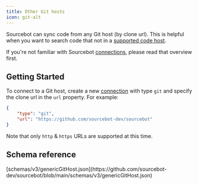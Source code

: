 ```yaml
---
title: Other Git hosts
icon: git-alt
---
```



Sourcebot can sync code from any Git host (by clone url). This is helpful when you want to search code that not in a [supported code host](/docs/connections/overview#supported-code-hosts).

If you're not familiar with Sourcebot [connections](/docs/connections/overview), please read that overview first.

## Getting Started

To connect to a Git host, create a new [connection](/docs/connections/overview) with type `git` and specify the clone url in the `url` property. For example:

```json
{
    "type": "git",
    "url": "https://github.com/sourcebot-dev/sourcebot"
}
```

Note that only `http` & `https` URLs are supported at this time.

## Schema reference

<Accordion title="Reference">
[schemas/v3/genericGitHost.json](https://github.com/sourcebot-dev/sourcebot/blob/main/schemas/v3/genericGitHost.json)

<GenericGitHost />

</Accordion>